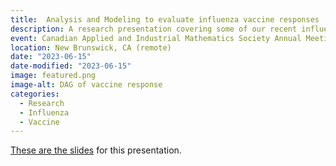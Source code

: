 ---
title:  Analysis and Modeling to evaluate influenza vaccine responses
description: A research presentation covering some of our recent influenza vaccine work.
event: Canadian Applied and Industrial Mathematics Society Annual Meeting 2023
location: New Brunswick, CA (remote)
date: "2023-06-15"
date-modified: "2023-06-15"
image: featured.png
image-alt: DAG of vaccine response
categories:
  - Research
  - Influenza
  - Vaccine
---


<a href="2023-06-CAIMS-Handel.html" target="_blank">These are the slides</a> for this presentation.


